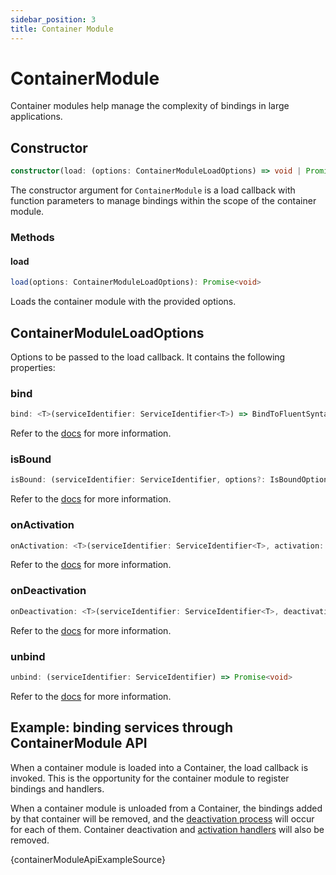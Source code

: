 ---
sidebar_position: 3
title: Container Module
---

# ContainerModule

Container modules help manage the complexity of bindings in large applications.

## Constructor

```ts
constructor(load: (options: ContainerModuleLoadOptions) => void | Promise<void>)
```

The constructor argument for `ContainerModule` is a load callback with function parameters to manage bindings within the scope of the container module.

### Methods

#### load

```ts
load(options: ContainerModuleLoadOptions): Promise<void>
```

Loads the container module with the provided options.

## ContainerModuleLoadOptions

Options to be passed to the load callback. It contains the following properties:

### bind

```ts
bind: <T>(serviceIdentifier: ServiceIdentifier<T>) => BindToFluentSyntax<T>
```

Refer to the [docs](/docs/api/container#bind) for more information.

### isBound

```ts
isBound: (serviceIdentifier: ServiceIdentifier, options?: IsBoundOptions) => boolean
```

Refer to the [docs](/docs/api/container#isbound) for more information.

### onActivation

```ts
onActivation: <T>(serviceIdentifier: ServiceIdentifier<T>, activation: BindingActivation<T>) => void
```

Refer to the [docs](/docs/api/container#onactivation) for more information.

### onDeactivation

```ts
onDeactivation: <T>(serviceIdentifier: ServiceIdentifier<T>, deactivation: BindingDeactivation<T>) => void
```

Refer to the [docs](/docs/api/container#ondeactivation) for more information.

### unbind

```ts
unbind: (serviceIdentifier: ServiceIdentifier) => Promise<void>
```

Refer to the [docs](/docs/api/container#unbind) for more information.

## Example: binding services through ContainerModule API

When a container module is loaded into a Container, the load callback is invoked. This is the opportunity for the container module to register bindings and handlers.

When a container module is unloaded from a Container, the bindings added by that container will be removed, and the [deactivation process](/docs/fundamentals/lifecycle/deactivation) will occur for each of them. Container deactivation and [activation handlers](/docs/fundamentals/lifecycle/activation) will also be removed.

<CodeBlock language="ts">{containerModuleApiExampleSource}</CodeBlock>
